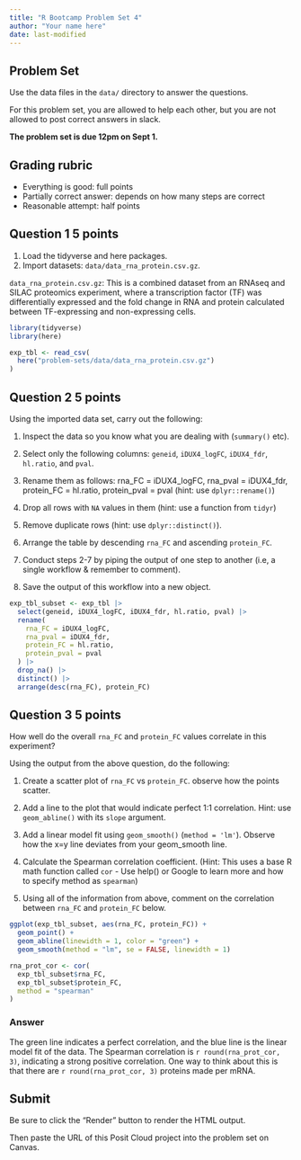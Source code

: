 ```yaml
---
title: "R Bootcamp Problem Set 4"
author: "Your name here"
date: last-modified 
---
```


## Problem Set

Use the data files in the `data/` directory to answer the questions.

For this problem set, you are allowed to help each other, but you are not
allowed to post correct answers in slack.

**The problem set is due 12pm on Sept 1.**

## Grading rubric

- Everything is good: full points
- Partially correct answer: depends on how many steps are correct
- Reasonable attempt: half points

## Question 1 **5 points**

1. Load the tidyverse and here packages.  
2. Import datasets: `data/data_rna_protein.csv.gz`.

`data_rna_protein.csv.gz`: This is a combined dataset from an RNAseq and SILAC
proteomics experiment, where a transcription factor (TF) was differentially
expressed and the fold change in RNA and protein calculated between
TF-expressing and non-expressing cells.
   
```r
library(tidyverse)
library(here)

exp_tbl <- read_csv(
  here("problem-sets/data/data_rna_protein.csv.gz")
)
```

## Question 2 **5 points**

Using the imported data set, carry out the following:  

1. Inspect the data so you know what you are dealing with (`summary()` etc). 

2. Select only the following columns: `geneid`, `iDUX4_logFC`, `iDUX4_fdr`,
   `hl.ratio`, and `pval`.

3. Rename them as follows: rna_FC = iDUX4_logFC, rna_pval = iDUX4_fdr,
   protein_FC = hl.ratio, protein_pval = pval (hint: use `dplyr::rename()`)

4. Drop all rows with `NA` values in them (hint: use a function from `tidyr`)

6. Remove duplicate rows (hint: use `dplyr::distinct()`).

7. Arrange the table by descending `rna_FC` and ascending 
   `protein_FC`.
   
8. Conduct steps 2-7 by piping the output of one step to another (i.e, a single
   workflow & remember to comment).
   
9. Save the output of this workflow into a new object.

```r
exp_tbl_subset <- exp_tbl |>
  select(geneid, iDUX4_logFC, iDUX4_fdr, hl.ratio, pval) |>
  rename(
    rna_FC = iDUX4_logFC,
    rna_pval = iDUX4_fdr,
    protein_FC = hl.ratio,
    protein_pval = pval
  ) |>
  drop_na() |>
  distinct() |>
  arrange(desc(rna_FC), protein_FC)
```

## Question 3  **5 points**

How well do the overall `rna_FC` and `protein_FC` values correlate in this
experiment?

Using the output from the above question, do the following:  

1. Create a scatter plot of `rna_FC` vs `protein_FC`. observe how the points scatter.

2. Add a line to the plot that would indicate perfect 1:1 correlation.
   Hint: use `geom_abline()` with its `slope` argument.
   
3. Add a linear model fit using `geom_smooth()` (`method = 'lm'`).
   Observe how the x=y line deviates from your geom_smooth line.

4. Calculate the Spearman correlation coefficient. (Hint: This uses a base R math
   function called `cor` - Use help() or Google to learn more and how to specify
   method as `spearman`)

5. Using all of the information from above, comment on the correlation between
   `rna_FC` and `protein_FC` below.

```r
ggplot(exp_tbl_subset, aes(rna_FC, protein_FC)) +
  geom_point() +
  geom_abline(linewidth = 1, color = "green") +
  geom_smooth(method = "lm", se = FALSE, linewidth = 1)

rna_prot_cor <- cor(
  exp_tbl_subset$rna_FC,
  exp_tbl_subset$protein_FC,
  method = "spearman"
)
```

### Answer

The green line indicates a perfect correlation, and the blue line is the linear model fit of the data. The Spearman correlation is `r round(rna_prot_cor, 3)`, indicating a strong positive correlation. One way to think about this is that there are `r round(rna_prot_cor, 3)` proteins made per mRNA.

## Submit

Be sure to click the "Render" button to render the HTML output.

Then paste the URL of this Posit Cloud project into the problem set on Canvas.
